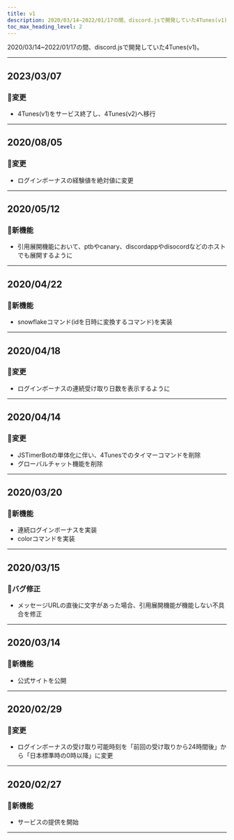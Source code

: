 ```yaml
---
title: v1
description: 2020/03/14~2022/01/17の間、discord.jsで開発していた4Tunes(v1)。
toc_max_heading_level: 2
---
```


2020/03/14~2022/01/17の間、discord.jsで開発していた4Tunes(v1)。

---

## 2023/03/07
### :memo:変更
- 4Tunes(v1)をサービス終了し、4Tunes(v2)へ移行

---

## 2020/08/05
### :memo:変更
- ログインボーナスの経験値を絶対値に変更

---

## 2020/05/12
### :rocket:新機能
- 引用展開機能において、ptbやcanary、discordappやdisocordなどのホストでも展開するように

---

## 2020/04/22
### :rocket:新機能
- snowflakeコマンド(idを日時に変換するコマンド)を実装

---

## 2020/04/18
### :memo:変更
- ログインボーナスの連続受け取り日数を表示するように

---

## 2020/04/14
### :memo:変更
- JSTimerBotの単体化に伴い、4Tunesでのタイマーコマンドを削除
- グローバルチャット機能を削除

---

## 2020/03/20
### :rocket:新機能
- 連続ログインボーナスを実装
- colorコマンドを実装

---

## 2020/03/15
### :bug:バグ修正
- メッセージURLの直後に文字があった場合、引用展開機能が機能しない不具合を修正

---

## 2020/03/14
### :rocket:新機能
- 公式サイトを公開

---

## 2020/02/29
### :memo:変更
- ログインボーナスの受け取り可能時刻を「前回の受け取りから24時間後」から「日本標準時の0時以降」に変更

---

## 2020/02/27
### :rocket:新機能
- サービスの提供を開始

---